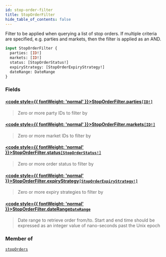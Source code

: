 ```yaml
---
id: stop-order-filter
title: StopOrderFilter
hide_table_of_contents: false
---
```








Filter to be applied when querying a list of stop orders. If multiple criteria are specified, e.g. parties and markets, then the filter is applied as an AND.

```graphql
input StopOrderFilter {
  parties: [ID!]
  markets: [ID!]
  status: [StopOrderStatus!]
  expiryStrategy: [StopOrderExpiryStrategy!]
  dateRange: DateRange
}
```


### Fields

#### [<code style={{ fontWeight: 'normal' }}>StopOrderFilter.<b>parties</b></code>](#)<Bullet />[`[ID!]`](/testnet/api/graphql/scalars/id) <Badge class="secondary" text="list"/> <Badge class="secondary" text="scalar"/>
> Zero or more party IDs to filter by
> 

#### [<code style={{ fontWeight: 'normal' }}>StopOrderFilter.<b>markets</b></code>](#)<Bullet />[`[ID!]`](/testnet/api/graphql/scalars/id) <Badge class="secondary" text="list"/> <Badge class="secondary" text="scalar"/>
> Zero or more market IDs to filter by
> 

#### [<code style={{ fontWeight: 'normal' }}>StopOrderFilter.<b>status</b></code>](#)<Bullet />[`[StopOrderStatus!]`](/testnet/api/graphql/enums/stop-order-status) <Badge class="secondary" text="list"/> <Badge class="secondary" text="enum"/>
> Zero or more order status to filter by
> 

#### [<code style={{ fontWeight: 'normal' }}>StopOrderFilter.<b>expiryStrategy</b></code>](#)<Bullet />[`[StopOrderExpiryStrategy!]`](/testnet/api/graphql/enums/stop-order-expiry-strategy) <Badge class="secondary" text="list"/> <Badge class="secondary" text="enum"/>
> Zero or more expiry strategies to filter by
> 

#### [<code style={{ fontWeight: 'normal' }}>StopOrderFilter.<b>dateRange</b></code>](#)<Bullet />[`DateRange`](/testnet/api/graphql/inputs/date-range) <Badge class="secondary" text="input"/>
> Date range to retrieve order from/to. Start and end time should be expressed as an integer value of nano-seconds past the Unix epoch
> 



### Member of

[`stopOrders`](/testnet/api/graphql/queries/stop-orders)  <Badge class="secondary" text="query"/>




